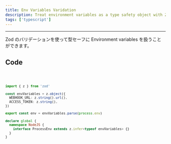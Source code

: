 ```yaml
---
title: Env Variables Varidation
description: Treat environment variables as a type safety object with Zod
tags: ['typescript']
---
```


---

Zod のバリデーションを使って型セーフに Environment variables を扱うことができます。

## Code

<Code>

```typescript showLineNumbers title="env.ts"
import { z } from 'zod'

const envVariables = z.object({
  WEBHOOK_URL: z.string().url(),
  ACCESS_TOKEN: z.string(),
})

export const env = envVariables.parse(process.env)

declare global {
  namespace NodeJS {
    interface ProcessEnv extends z.infer<typeof envVariables> {}
  }
}
```

</Code>
